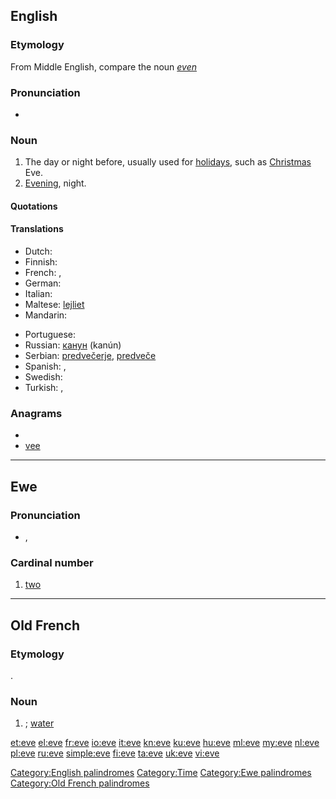 {{also|Eve}}
==English==

===Etymology===
From Middle English, compare the noun ''[[even]]''

===Pronunciation===
* {{audio|en-us-eve.ogg|Audio (US)}}
*: {{rhymes|iːv}}

===Noun===
{{en-noun}}

# The day or night before, usually used for [[holiday]]s, such as [[Christmas]] Eve.
# [[evening|Evening]], night.

====Quotations====
{{seeCites}}

====Translations====

{{trans-top|day or night before}}
* Dutch: {{t+|nl|vooravond}}
* Finnish: {{t+|fi|aatto}}
* French: {{t+|fr|vigile|f}}, {{t+|fr|veille|f}}
* German: {{t+|de|Vorabend|m}}
* Italian: {{t+|it|vigilia|f}}
* Maltese: [[lejliet]]
* Mandarin: {{t|cmn|前夜|sc=Hani}}
{{trans-mid}}
* Portuguese: {{t+|pt|véspera|f}}
* Russian: [[канун]] {{m}} (kanún)
* Serbian: [[predvečerje]], [[predveče]]
* Spanish: {{t+|es|víspera|f}},  {{t+|es|vigilia|f}}
* Swedish: {{t+|sv|afton|c}}
* Turkish: {{t+|tr|arefe}}, {{t+|tr|akşam}}
{{trans-bottom}}

===Anagrams===
* {{alphagram|[[EeV#English|EeV]]}}
* [[vee#English|vee]]

[[Category:English palindromes]]
[[Category:Time]]

----

==Ewe==

===Pronunciation===
* {{IPA|/ˈeve/|lang=ee}}, {{SAMPA|/"EvE/}}

===Cardinal number===
{{infl|ee|cardinal number}}

# [[two]]

[[Category:Ewe palindromes]]

----

==Old French==

===Etymology===
{{etyl|la|fro}} {{term|aqua|lang=la}}.

===Noun===
{{fro-noun|f}}

# {{alternative form of|iaue|lang=fro|nodot=1}}; [[water]]

[[Category:Old French palindromes]]

[[et:eve]]
[[el:eve]]
[[fr:eve]]
[[io:eve]]
[[it:eve]]
[[kn:eve]]
[[ku:eve]]
[[hu:eve]]
[[ml:eve]]
[[my:eve]]
[[nl:eve]]
[[pl:eve]]
[[ru:eve]]
[[simple:eve]]
[[fi:eve]]
[[ta:eve]]
[[uk:eve]]
[[vi:eve]]